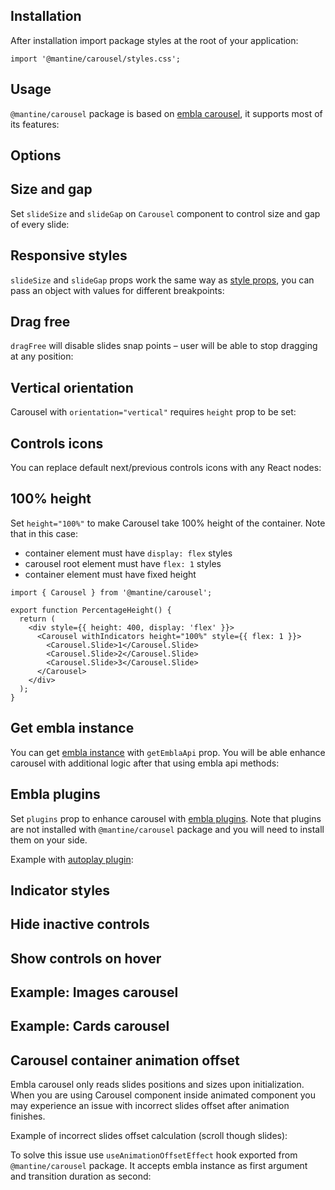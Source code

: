 

## Installation

<InstallScript packages="embla-carousel-react@^7.1.0 @mantine/carousel" />

After installation import package styles at the root of your application:

```tsx
import '@mantine/carousel/styles.css';
```

## Usage

`@mantine/carousel` package is based on [embla carousel](https://www.embla-carousel.com/),
it supports most of its features:

<Demo data={CarouselDemos.usage} />

## Options

<Demo data={CarouselDemos.configurator} />

## Size and gap

Set `slideSize` and `slideGap` on `Carousel` component to control size and gap of every slide:

<Demo data={CarouselDemos.multiple} />

## Responsive styles

`slideSize` and `slideGap` props work the same way as [style props](/styles/style-props/),
you can pass an object with values for different breakpoints:

<Demo data={CarouselDemos.breakpoints} />

## Drag free

`dragFree` will disable slides snap points – user will be able to stop dragging at any position:

<Demo data={CarouselDemos.dragFree} />

## Vertical orientation

Carousel with `orientation="vertical"` requires `height` prop to be set:

<Demo data={CarouselDemos.vertical} />

## Controls icons

You can replace default next/previous controls icons with any React nodes:

<Demo data={CarouselDemos.icons} />

## 100% height

Set `height="100%"` to make Carousel take 100% height of the container. Note that in this case:

- container element must have `display: flex` styles
- carousel root element must have `flex: 1` styles
- container element must have fixed height

```tsx
import { Carousel } from '@mantine/carousel';

export function PercentageHeight() {
  return (
    <div style={{ height: 400, display: 'flex' }}>
      <Carousel withIndicators height="100%" style={{ flex: 1 }}>
        <Carousel.Slide>1</Carousel.Slide>
        <Carousel.Slide>2</Carousel.Slide>
        <Carousel.Slide>3</Carousel.Slide>
      </Carousel>
    </div>
  );
}
```

## Get embla instance

You can get [embla instance](https://www.embla-carousel.com/api/methods/) with `getEmblaApi` prop.
You will be able enhance carousel with additional logic after that using embla api methods:

<Demo data={CarouselDemos.progress} />

## Embla plugins

Set `plugins` prop to enhance carousel with [embla plugins](https://www.embla-carousel.com/plugins/).
Note that plugins are not installed with `@mantine/carousel` package and you will need to
install them on your side.

Example with [autoplay plugin](https://www.embla-carousel.com/plugins/autoplay/):

<InstallScript packages="embla-carousel-autoplay@^7.1.0" />

<Demo data={CarouselDemos.autoplay} />

<StylesApiSelectors component="Carousel" />

<Demo data={CarouselDemos.stylesApi} />

## Indicator styles

<Demo data={CarouselDemos.indicatorStyles} />

## Hide inactive controls

<Demo data={CarouselDemos.controlsStyles} />

## Show controls on hover

<Demo data={CarouselDemos.controlsHover} />

## Example: Images carousel

<Demo data={CarouselDemos.images} />

## Example: Cards carousel

<Demo data={CarouselDemos.cards} />

## Carousel container animation offset

Embla carousel only reads slides positions and sizes upon initialization. When you are using Carousel
component inside animated component you may experience an issue with incorrect slides offset after
animation finishes.

Example of incorrect slides offset calculation (scroll though slides):

<Demo data={CarouselDemos.brokenAnimation} />

To solve this issue use `useAnimationOffsetEffect` hook exported from `@mantine/carousel` package.
It accepts embla instance as first argument and transition duration as second:

<Demo data={CarouselDemos.animationOffset} />
